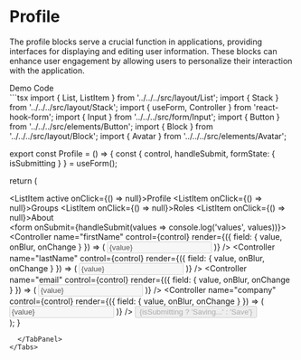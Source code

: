 
<Meta title="Blocks/Administration/Profile" />

# Profile
The profile blocks serve a crucial function in applications, providing interfaces for displaying
and editing user information. These blocks can enhance user engagement by allowing users to personalize
their interaction with the application.

<Tabs direction="rtl">
  <TabList>
    <Tab>
      Demo
    </Tab>
    <Tab>
      Code
    </Tab>
  </TabList>
  <TabPanel>
    <div className="flex flex-col border justify-center items-center border-gray-500">
      <Profile />
    </div>
  </TabPanel>
  <TabPanel>
```tsx
import { List, ListItem } from '../../../src/layout/List';
import { Stack } from '../../../src/layout/Stack';
import { useForm, Controller } from 'react-hook-form';
import { Input } from '../../../src/form/Input';
import { Button } from '../../../src/elements/Button';
import { Block } from '../../../src/layout/Block';
import { Avatar } from '../../../src/elements/Avatar';

export const Profile = () => {
  const { control, handleSubmit, formState: { isSubmitting } } = useForm();

  return (
    <Stack className="w-full gap-2 p-4" alignItems="start">
      <aside className="md:w-1/3 lg:w-1/4 ">
        <List>
          <ListItem active onClick={() => null}>Profile</ListItem>
          <ListItem onClick={() => null}>Groups</ListItem>
          <ListItem onClick={() => null}>Roles</ListItem>
          <ListItem onClick={() => null}>About</ListItem>
        </List>
      </aside>
      <div className="w-full md:w-2/3 lg:w-3/4">
        <form onSubmit={handleSubmit(values => console.log('values', values))}>
          <Avatar name="Austin McDaniel" size={64} />
          <br />
          <Stack>
            <Block className="w-full">
              <Controller
                name="firstName"
                control={control}
                render={({ field: { value, onBlur, onChange } }) => (
                  <Input
                    name="firstName"
                    disabled={isSubmitting}
                    placeholder="First Name"
                    value={value}
                    fullWidth
                    type="text"
                    onChange={onChange}
                    onBlur={onBlur}
                  />
                )}
              />
            </Block>
            <Block className="w-full">
              <Controller
                name="lastName"
                control={control}
                render={({ field: { value, onBlur, onChange } }) => (
                  <Input
                    name="lastName"
                    disabled={isSubmitting}
                    placeholder="Last Name"
                    value={value}
                    fullWidth
                    type="text"
                    onChange={onChange}
                    onBlur={onBlur}
                  />
                )}
              />
            </Block>
          </Stack>
          <Block>
            <Controller
              name="email"
              control={control}
              render={({ field: { value, onBlur, onChange } }) => (
                <Input
                  name="email"
                  disabled={isSubmitting}
                  placeholder="Email"
                  value={value}
                  type="email"
                  onChange={onChange}
                  onBlur={onBlur}
                />
              )}
            />
          </Block>
          <Block>
            <Controller
              name="company"
              control={control}
              render={({ field: { value, onBlur, onChange } }) => (
                <Input
                  name="company"
                  disabled={isSubmitting}
                  placeholder="Company"
                  value={value}
                  type="text"
                  onChange={onChange}
                  onBlur={onBlur}
                />
              )}
            />
          </Block>
          <Button
            type="submit"
            fullWidth
            variant="filled"
            color="primary"
            className="mb-2"
            disabled={isSubmitting}
          >
            {isSubmitting ? 'Saving...' : 'Save'}
          </Button>
        </form>
      </div>
    </Stack>
  );
}
```
  </TabPanel>
</Tabs>
